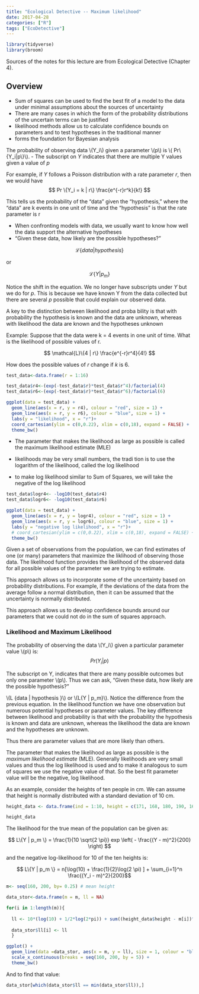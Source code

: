```yaml
---
title: "Ecological Detective -- Maximum likelihood"
date: 2017-04-28
categories: ["R"]
tags: ["EcoDetective"]
---
```


```r
library(tidyverse)
library(broom)
```

Sources of the notes for this lecture are from Ecological Detective (Chapter 4).

## Overview

- Sum of squares can be used to find the best fit of a model to the data under minimal assumptions about the sources of uncertainty
- There are many cases in which the form of the probability distributions of the uncertain terms can be justified
- likelihood methods allow us to calculate confidence bounds on parameters and to test hypotheses in the traditional manner
- forms the foundation for Bayesian analysis

The probability of observing data \\(Y_i\\) given a parameter \\(p\\) is \\( Pr\\{Y_i\|p\\}\\).
- The subscript on *Y* indicates that there are multiple Y values given a value of *p*

For example, if *Y* follows a Poisson distribution with a rate parameter *r*, then we would have 
$$ Pr \{Y_i = k | r\} \frac{e^{-r}r^k}{k!} $$

This tells us the probability of the "data" given the "hypothesis," where the "data" are k events in one unit of time and the "hypothesis" is that the rate parameter is r

- When confronting models with data, we usually want to know how well the data support the alternative hypotheses
- "Given these data, how likely are the possible hypotheses?"

$$ \mathcal{L} \{data | hypothesis\} $$

or

$$ \mathcal{L} \{Y | p_m\} $$

Notice the shift in the equation.  We no longer have subscripts under *Y* but we do for *p*.  This is because we have known Y from the data collected but there are several *p* possible that could explain our observed data. 

A key to the distinction between likelihood and proba bility is that with probability the hypothesis is known and the data are unknown, whereas with likelihood the data are known and the hypotheses unknown

Example:
Suppose that the data were k = 4 events in one unit of time.  What is the likelihood of possible values of r.

$$  \mathcal{L}\{4 | r\} \frac{e^{-r}r^4}{4!} $$

How does the possible values of *r* change if *k* is 6.

```r
test_data<-data.frame(r = 1:16)

test_data$r4<-(exp(-test_data$r)*test_data$r^4)/factorial(4)
test_data$r6<-(exp(-test_data$r)*test_data$r^6)/factorial(6)

ggplot(data = test_data) +
  geom_line(aes(x = r, y = r4), colour = "red", size = 1) + 
  geom_line(aes(x = r, y = r6), colour = "blue", size = 1) +
  labs(y = "likelihood", x = "r")+
  coord_cartesian(ylim = c(0,0.22), xlim = c(0,18), expand = FALSE) +
  theme_bw()

```

- The parameter that makes the likelihood as large as possible is called the maximum likelihood estimate (MLE)

- likelihoods may be very small numbers, the tradi  tion is to use the logarithm of the likelihood, called the log  likelihood

- to make log likelihood similar to Sum of Squares, we will take the negative of the log likelihood

```r
test_data$logr4<- -log10(test_data$r4)
test_data$logr6<- -log10(test_data$r6)

ggplot(data = test_data) +
  geom_line(aes(x = r, y = logr4), colour = "red", size = 1) + 
  geom_line(aes(x = r, y = logr6), colour = "blue", size = 1) +
  labs(y = "negative log likelihood", x = "r")+
  # coord_cartesian(ylim = c(0,0.22), xlim = c(0,18), expand = FALSE) +
  theme_bw()

```



Given a set of observations from the population, we can find estimates of one (or many) parameters that maximize the liklihood of observing those data.  The likelihood function provides the likelihood of the observed data for all possible values of the parameter we are trying to estimate. 

This approach allows us to incorporate some of the uncertainty based on probability distributions. For example, if the deviations of the data from the average follow a normal distribution, then it can be assumed that the uncertainty is normally distributed.  

This approach allows us to develop confidence bounds around our parameters that we could not do in the sum of squares approach.  

### Likelihood and Maximum Likelihood

The probability of observing the data \\(Y_i\\) given a particular parameter value \\(p\\) is:
$$ Pr(Y_i | p) $$

The subscript on Y, indicates that there are many possible outcomes but only one parameter \\(p\\). Thus we can ask, "Given these data, how likely are the possible hypothesis?"

\\(L \{data | hypothesis \}\\) or \\(L\{Y | p_m\}\\).  Notice the difference from the previous equation.  In the likelihood function we have one observation but numerous potential hypotheses or parameter values. The key difference between likelihood and probability is that with the probability the hypothesis is known and data are unknown, whereas the likelihood the data are known and the hypotheses are unknown. 

Thus there are parameter values that are more likely than others.  

The parameter that makes the likelihood as large as possible is the *maximum likelihood estimate* (MLE).  Generally likelihoods are very small values and thus the log likelihood is used and to make it analogous to sum of squares we use the negative value of that.  So the best fit parameter value will be the negative, log likelihood.  

As an example, consider the heights of ten people in cm.  We can assume that height is normally distributed with a standard deviation of 10 cm.  

```r
height_data <- data.frame(ind = 1:10, height = c(171, 168, 180, 190, 169, 172, 162, 181, 181, 177) )

height_data
```

The likelihood for the true mean of the population can be given as:

$$ L\{Y | p_m \} = \frac{1}{10 \sqrt{2 \pi}} exp \left( - \frac{(Y - m)^2}{200} \right) $$  

and the negative log-likelihood for 10 of the ten heights is:

$$ L\{Y | p_m \} = n[\log(10) + \frac{1}{2}\log(2 \pi) ] + \sum_{i=1}^n \frac{(Y_i - m)^2}{200}$$

```r

m<- seq(160, 200, by= 0.25) # mean height

data_stor<-data.frame(m = m, ll = NA)

for(i in 1:length(m)){
  
  ll <- 10*(log(10) + 1/2*log(2*pi)) + sum((height_data$height - m[i])^2)/200
  
  data_stor$ll[i] <- ll
  }
```


```r
ggplot() +
  geom_line(data =data_stor, aes(x = m, y = ll), size = 1, colour = "blue" ) +
  scale_x_continuous(breaks = seq(160, 200, by = 5)) +
  theme_bw()

```

And to find that value:

```r

data_stor[which(data_stor$ll == min(data_stor$ll)),]

```



